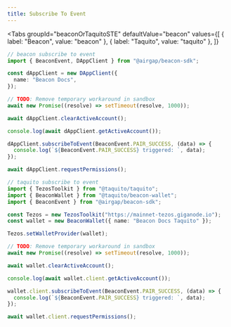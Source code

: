 ```yaml
---
title: Subscribe To Event
---
```



<Tabs
  groupId="beaconOrTaquitoSTE"
  defaultValue="beacon"
  values={[
    { label: "Beacon", value: "beacon" },
    { label: "Taquito", value: "taquito" },
  ]}
>
  <TabItem value="beacon">

```ts live
// beacon subscribe to event
import { BeaconEvent, DAppClient } from "@airgap/beacon-sdk";

const dAppClient = new DAppClient({
  name: "Beacon Docs",
});

// TODO: Remove temporary workaround in sandbox
await new Promise((resolve) => setTimeout(resolve, 1000));

await dAppClient.clearActiveAccount();

console.log(await dAppClient.getActiveAccount());

dAppClient.subscribeToEvent(BeaconEvent.PAIR_SUCCESS, (data) => {
  console.log(`${BeaconEvent.PAIR_SUCCESS} triggered: `, data);
});

await dAppClient.requestPermissions();
```

</TabItem>

<TabItem value="taquito">

```ts live
// taquito subscribe to event
import { TezosToolkit } from "@taquito/taquito";
import { BeaconWallet } from "@taquito/beacon-wallet";
import { BeaconEvent } from "@airgap/beacon-sdk";

const Tezos = new TezosToolkit("https://mainnet-tezos.giganode.io");
const wallet = new BeaconWallet({ name: "Beacon Docs Taquito" });

Tezos.setWalletProvider(wallet);

// TODO: Remove temporary workaround in sandbox
await new Promise((resolve) => setTimeout(resolve, 1000));

await wallet.clearActiveAccount();

console.log(await wallet.client.getActiveAccount());

wallet.client.subscribeToEvent(BeaconEvent.PAIR_SUCCESS, (data) => {
  console.log(`${BeaconEvent.PAIR_SUCCESS} triggered: `, data);
});

await wallet.client.requestPermissions();
```

</TabItem>
</Tabs>
